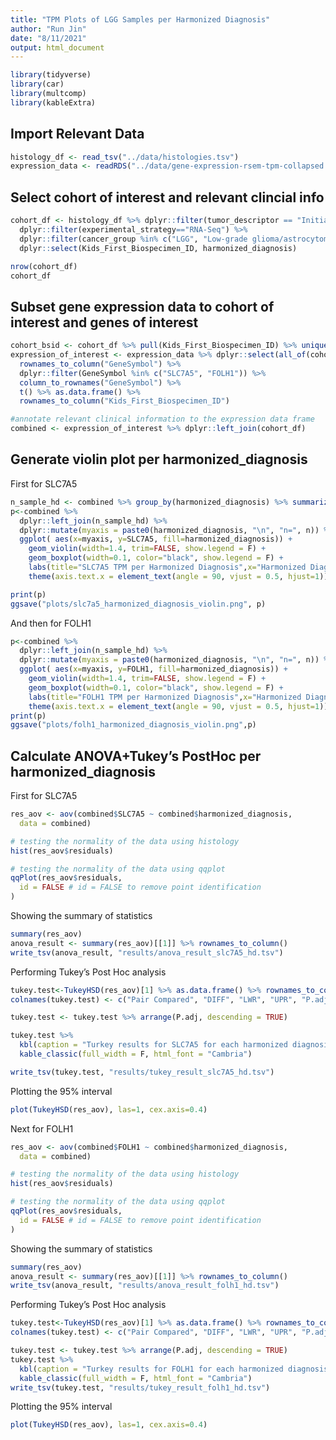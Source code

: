 ```yaml
---
title: "TPM Plots of LGG Samples per Harmonized Diagnosis"
author: "Run Jin"
date: "8/11/2021"
output: html_document
---
```


```r
library(tidyverse)
library(car)
library(multcomp)
library(kableExtra)
```

## Import Relevant Data
```r
histology_df <- read_tsv("../data/histologies.tsv")
expression_data <- readRDS("../data/gene-expression-rsem-tpm-collapsed.rds")
```

## Select cohort of interest and relevant clincial info 
```r
cohort_df <- histology_df %>% dplyr::filter(tumor_descriptor == "Initial CNS Tumor") %>%
  dplyr::filter(experimental_strategy=="RNA-Seq") %>% 
  dplyr::filter(cancer_group %in% c("LGG", "Low-grade glioma/astrocytoma")) %>%
  dplyr::select(Kids_First_Biospecimen_ID, harmonized_diagnosis)

nrow(cohort_df)
cohort_df
```

## Subset gene expression data to cohort of interest and genes of interest
```r
cohort_bsid <- cohort_df %>% pull(Kids_First_Biospecimen_ID) %>% unique()
expression_of_interest <- expression_data %>% dplyr::select(all_of(cohort_bsid)) %>% 
  rownames_to_column("GeneSymbol") %>% 
  dplyr::filter(GeneSymbol %in% c("SLC7A5", "FOLH1")) %>% 
  column_to_rownames("GeneSymbol") %>%
  t() %>% as.data.frame() %>%
  rownames_to_column("Kids_First_Biospecimen_ID")

#annotate relevant clinical information to the expression data frame
combined <- expression_of_interest %>% dplyr::left_join(cohort_df) 
```

## Generate violin plot per harmonized_diagnosis
First for SLC7A5
```r
n_sample_hd <- combined %>% group_by(harmonized_diagnosis) %>% summarize(n=n())
p<-combined %>%
  dplyr::left_join(n_sample_hd) %>%
  dplyr::mutate(myaxis = paste0(harmonized_diagnosis, "\n", "n=", n)) %>%
  ggplot( aes(x=myaxis, y=SLC7A5, fill=harmonized_diagnosis)) +
    geom_violin(width=1.4, trim=FALSE, show.legend = F) +
    geom_boxplot(width=0.1, color="black", show.legend = F) +
    labs(title="SLC7A5 TPM per Harmonized Diagnosis",x="Harmonized Diagnosis", y = "SLC7A5 TPM Value") + 
    theme(axis.text.x = element_text(angle = 90, vjust = 0.5, hjust=1))

print(p)
ggsave("plots/slc7a5_harmonized_diagnosis_violin.png", p)
```

And then for FOLH1
```r
p<-combined %>%
  dplyr::left_join(n_sample_hd) %>%
  dplyr::mutate(myaxis = paste0(harmonized_diagnosis, "\n", "n=", n)) %>%
  ggplot( aes(x=myaxis, y=FOLH1, fill=harmonized_diagnosis)) +
    geom_violin(width=1.4, trim=FALSE, show.legend = F) +
    geom_boxplot(width=0.1, color="black", show.legend = F) +
    labs(title="FOLH1 TPM per Harmonized Diagnosis",x="Harmonized Diagnosis", y = "FOLH1 TPM Value") + 
    theme(axis.text.x = element_text(angle = 90, vjust = 0.5, hjust=1))
print(p)
ggsave("plots/folh1_harmonized_diagnosis_violin.png",p)
```

## Calculate ANOVA+Tukey's PostHoc per harmonized_diagnosis

First for SLC7A5
```r
res_aov <- aov(combined$SLC7A5 ~ combined$harmonized_diagnosis,
  data = combined)

# testing the normality of the data using histology
hist(res_aov$residuals)
```

```r
# testing the normality of the data using qqplot
qqPlot(res_aov$residuals,
  id = FALSE # id = FALSE to remove point identification
)
```

Showing the summary of statistics
```r
summary(res_aov)
anova_result <- summary(res_aov)[[1]] %>% rownames_to_column()
write_tsv(anova_result, "results/anova_result_slc7A5_hd.tsv")
```

Performing Tukey's Post Hoc analysis
```r
tukey.test<-TukeyHSD(res_aov)[1] %>% as.data.frame() %>% rownames_to_column() 
colnames(tukey.test) <- c("Pair Compared", "DIFF", "LWR", "UPR", "P.adj")

tukey.test <- tukey.test %>% arrange(P.adj, descending = TRUE)

tukey.test %>%
  kbl(caption = "Turkey results for SLC7A5 for each harmonized diagnosis") %>%
  kable_classic(full_width = F, html_font = "Cambria")

write_tsv(tukey.test, "results/tukey_result_slc7A5_hd.tsv")
```
Plotting the 95% interval
```r
plot(TukeyHSD(res_aov), las=1, cex.axis=0.4)
```


Next for FOLH1
```r
res_aov <- aov(combined$FOLH1 ~ combined$harmonized_diagnosis,
  data = combined)

# testing the normality of the data using histology
hist(res_aov$residuals)
```

```r
# testing the normality of the data using qqplot
qqPlot(res_aov$residuals,
  id = FALSE # id = FALSE to remove point identification
)
```

Showing the summary of statistics
```r
summary(res_aov)
anova_result <- summary(res_aov)[[1]] %>% rownames_to_column()
write_tsv(anova_result, "results/anova_result_folh1_hd.tsv")
```

Performing Tukey's Post Hoc analysis
```r
tukey.test<-TukeyHSD(res_aov)[1] %>% as.data.frame() %>% rownames_to_column()
colnames(tukey.test) <- c("Pair Compared", "DIFF", "LWR", "UPR", "P.adj")

tukey.test <- tukey.test %>% arrange(P.adj, descending = TRUE)
tukey.test %>%
  kbl(caption = "Turkey results for FOLH1 for each harmonized diagnosis") %>%
  kable_classic(full_width = F, html_font = "Cambria")
write_tsv(tukey.test, "results/tukey_result_folh1_hd.tsv")
```
Plotting the 95% interval
```r
plot(TukeyHSD(res_aov), las=1, cex.axis=0.4)
```
